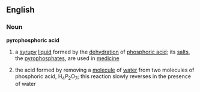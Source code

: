 ==English==
===Noun===
{{wikipedia}}
'''pyrophosphoric acid'''
# a [[syrupy]] [[liquid]] formed by the [[dehydration]] of [[phosphoric acid]]; its [[salt]]s, the [[pyrophosphate]]s, are used in [[medicine]]
#{{chemistry}} the acid formed by removing a [[molecule]] of [[water]] from two molecules of phosphoric acid, H<sub>4</sub>P<sub>2</sub>O<sub>7</sub>; this reaction slowly reverses in the presence of water